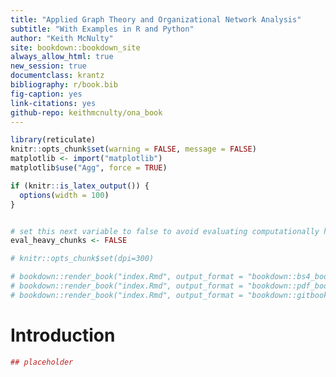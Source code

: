 ```yaml
--- 
title: "Applied Graph Theory and Organizational Network Analysis"
subtitle: "With Examples in R and Python"
author: "Keith McNulty"
site: bookdown::bookdown_site
always_allow_html: true
new_session: true
documentclass: krantz
bibliography: r/book.bib
fig-caption: yes
link-citations: yes
github-repo: keithmcnulty/ona_book
---
```



```r
library(reticulate)
knitr::opts_chunk$set(warning = FALSE, message = FALSE)
matplotlib <- import("matplotlib")
matplotlib$use("Agg", force = TRUE)

if (knitr::is_latex_output()) {
  options(width = 100)
}


# set this next variable to false to avoid evaluating computationally heavy chunks
eval_heavy_chunks <- FALSE

# knitr::opts_chunk$set(dpi=300)

# bookdown::render_book("index.Rmd", output_format = "bookdown::bs4_book", config_file = "_bookdown_bs4.yml")
# bookdown::render_book("index.Rmd", output_format = "bookdown::pdf_book", config_file = "_bookdown_pdf.yml")
# bookdown::render_book("index.Rmd", output_format = "bookdown::gitbook", config_file = "_bookdown_gitbook.yml")
```

# Introduction {-}


```r
## placeholder
```

